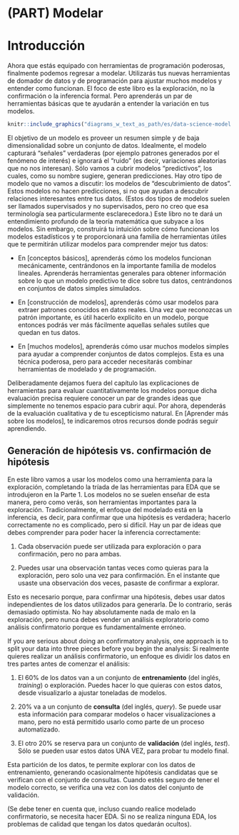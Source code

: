 # (PART) Modelar {-}

# Introducción {#model-intro}

Ahora que estás equipado con herramientas de programación poderosas, finalmente podemos regresar a modelar. Utilizarás tus nuevas herramientas de domador de datos y de programación para ajustar muchos modelos y entender como funcionan. El foco de este libro es la exploración, no la confirmación o la inferencia formal. Pero aprenderás un par de herramientas básicas que te ayudarán a entender la variación en tus modelos.

```r
knitr::include_graphics("diagrams_w_text_as_path/es/data-science-model.svg")
```

El objetivo de un modelo es proveer un resumen simple y de baja dimensionalidad sobre un conjunto de datos. Idealmente, el modelo capturará "señales" verdaderas (por ejemplo patrones generados por el fenómeno de interés) e ignorará el "ruido" (es decir, variaciones aleatorias que no nos interesan). Sólo vamos a cubrir modelos "predictivos", los cuales, como su nombre sugiere, generan predicciones. Hay otro tipo de modelo que no vamos a discutir: los modelos de "descubrimiento de datos". Estos modelos no hacen predicciones, si no que ayudan a descubrir relaciones interesantes entre tus datos. (Estos dos tipos de modelos suelen ser llamados supervisados y no supervisados, pero no creo que esa terminología sea particularmente esclarecedora.)
Este libro no te dará un entendimiento profundo de la teoría matemática que subyace a los modelos. Sin embargo, construirá tu intuición sobre cómo funcionan los modelos estadísticos y te proporcionará una familia de herramientas útiles que te permitirán utilizar modelos para comprender mejor tus datos:

* En [conceptos básicos], aprenderás cómo los modelos funcionan mecánicamente,
 centrándonos en la importante familia de modelos lineales. Aprenderás herramientas
 generales para obtener información sobre lo que un modelo predictivo te dice sobre
 tus datos, centrándonos en conjuntos de datos simples simulados.

* En [construcción de modelos], aprenderás cómo usar modelos para extraer patrones
 conocidos en datos reales. Una vez que reconozcas un patrón importante,
 es útil hacerlo explícito en un modelo, porque entonces podrás ver más fácilmente
 aquellas señales sutiles que quedan en tus datos.

* En [muchos modelos], aprenderás cómo usar muchos modelos simples para ayudar
 a comprender conjuntos de datos complejos. Esta es una técnica poderosa, pero para acceder
 necesitarás combinar herramientas de modelado y de programación.

Deliberadamente dejamos fuera del capítulo las explicaciones de herramientas para evaluar cuantitativamente los modelos porque dicha evaluación precisa requiere conocer un par de grandes ideas que simplemente no tenemos espacio para cubrir aquí. Por ahora, dependerás de la evaluación cualitativa y de tu escepticismo natural. En [Aprender más sobre los modelos], te indicaremos otros recursos donde podrás seguir aprendiendo.

## Generación de hipótesis vs. confirmación de hipótesis

En este libro vamos a usar los modelos como una herramienta para la exploración, completando la tríada de las herramientas para EDA que se introdujeron en la Parte 1. Los modelos no se suelen enseñar de esta manera, pero como verás, son herramientas importantes para la exploración. Tradicionalmente, el enfoque del modelado está en la inferencia, es decir, para confirmar que una hipótesis es verdadera; hacerlo correctamente no es complicado, pero si difícil. Hay un par de ideas que debes comprender para poder hacer la inferencia correctamente:

1. Cada observación puede ser utilizada para exploración o para confirmación,
 pero no para ambas.

2. Puedes usar una observación tantas veces como quieras para la exploración,
 pero solo una vez para confirmación. En el instante que usaste una
 observación dos veces, pasaste de confirmar a explorar.

Esto es necesario porque, para confirmar una hipótesis, debes usar datos independientes de los datos utilizados para generarla. De lo contrario, serás demasiado optimista. No hay absolutamente nada de malo en la exploración, pero nunca debes vender un análisis exploratorio como análisis confirmatorio porque es fundamentalmente erróneo.

If you are serious about doing an confirmatory analysis, one approach is to split your data into three pieces before you begin the analysis:
Si realmente quieres realizar un análisis confirmatorio, un enfoque es dividir los datos en tres partes antes de comenzar el análisis:

1. El 60% de los datos van a un conjunto de __entrenamiento__ (del inglés, _training_) o exploración. Puedes
 hacer lo que quieras con estos datos, desde visualizarlo a ajustar toneladas
 de modelos.

2. 20% va a un conjunto de __consulta__ (del inglés, _query_). Se puede usar esta información para comparar modelos
 o hacer visualizaciones a mano, pero no está permitido usarlo como parte de
 un proceso automatizado.

3.	El otro 20% se reserva para un conjunto de __validación__ (del inglés, _test_). Sólo se pueden usar estos
 datos UNA VEZ, para probar tu modelo final.

Esta partición de los datos, te permite explorar con los datos de entrenamiento, generando ocasionalmente hipótesis candidatas que se verifican con el conjunto de consultas. Cuando estés seguro de tener el modelo correcto, se verifica una vez con los datos del conjunto de validación.

(Se debe tener en cuenta que, incluso cuando realice modelado confirmatorio, se necesita hacer EDA. Si no se realiza ninguna EDA, los problemas de calidad que tengan los datos quedarán ocultos).
